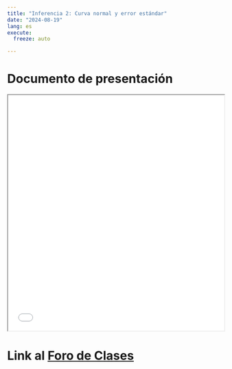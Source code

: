 ```yaml
---
title: "Inferencia 2: Curva normal y error estándar"
date: "2024-08-19"
lang: es
execute:
  freeze: auto   

---
```


# Documento de presentación

<iframe src=/slides/03-inferencia2.html height="550" width=100% allowfullscreen="true">
</iframe> 

# Link al [Foro de Clases](/content/foro-clases.qmd)
